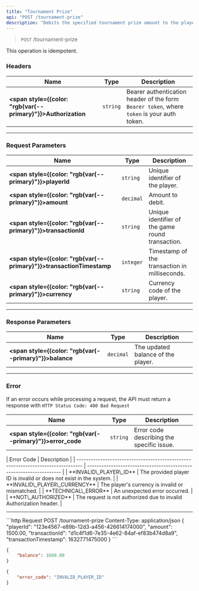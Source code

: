 ```yaml
---
title: "Tournament Prize"
api: "POST /tournament-prize"
description: "Debits the specified tournament prize amount to the player's balance after tournament is finished."
---
```


> `POST` /tournament-prize

<Note>This operation is idempotent.</Note>

### Headers

| Name                                                                 | Type     | Description                                                                                |
| -------------------------------------------------------------------- | -------- | ------------------------------------------------------------------------------------------ |
| **<span style={{color: "rgb(var(--primary)"}}>Authorization</span>** | `string` | Bearer authentication header of the form `Bearer token`, where `token` is your auth token. |

***

### Request Parameters

| Name                                                                        | Type      | Description                                      |
| --------------------------------------------------------------------------- | --------- | ------------------------------------------------ |
| **<span style={{color: "rgb(var(--primary)"}}>playerId</span>**             | `string`  | Unique identifier of the player.                 |
| **<span style={{color: "rgb(var(--primary)"}}>amount</span>**               | `decimal` | Amount to debit.                                 |
| **<span style={{color: "rgb(var(--primary)"}}>transactionId</span>**        | `string`  | Unique identifier of the game round transaction. |
| **<span style={{color: "rgb(var(--primary)"}}>transactionTimestamp</span>** | `integer` | Timestamp of the transaction in milliseconds.    |
| **<span style={{color: "rgb(var(--primary)"}}>currency</span>**             | `string`  | Currency code of the player.                     |

***

### Response Parameters

| Name                                                           | Type      | Description                        |
| -------------------------------------------------------------- | --------- | ---------------------------------- |
| **<span style={{color: "rgb(var(--primary)"}}>balance</span>** | `decimal` | The updated balance of the player. |

***

### Error

<Note>If an error occurs while processing a request, the API must return a response with `HTTP Status Code: 400 Bad Request`</Note>

| Name                                                               | Type     | Description                               |
| ------------------------------------------------------------------ | -------- | ----------------------------------------- |
| **<span style={{color: "rgb(var(--primary)"}}>error\_code</span>** | `string` | Error code describing the specific issue. |

<Expandable title="Possible Error Codes">
  | Error Code                                                                       | Description                                                         |
  | -------------------------------------------------------------------------------- | ------------------------------------------------------------------- |
  | **<span style={{color: "rgb(var(--primary)"}}>INVALID\_PLAYER\_ID</span>**       | The provided player ID is invalid or does not exist in the system.  |
  | **<span style={{color: "rgb(var(--primary)"}}>INVALID\_PLAYER\_CURRENCY</span>** | The player's currency is invalid or mismatched.                     |
  | **<span style={{color: "rgb(var(--primary)"}}>TECHNICAL\_ERROR</span>**          | An unexpected error occurred.                                       |
  | **<span style={{color: "rgb(var(--primary)"}}>NOT\_AUTHORIZED</span>**           | The request is not authorized due to invalid Authorization header.  |
</Expandable>

***

<ResponseExample>
  ```http Request
  POST /tournament-prize
  Content-Type: application/json
  {
      "playerId": "123e4567-e89b-12d3-a456-426614174000",
      "amount": 1500.00,
      "transactionId": "d1c4f1d6-7e35-4e62-84af-ef83b474d8a9",
      "transactionTimestamp": 1632771475000
  }
  ```

  ```json Response 200
  {
      "balance": 1600.00
  }
  ```

  ```json Error 400
  {
      "error_code": "INVALID_PLAYER_ID"
  }
  ```
</ResponseExample>
